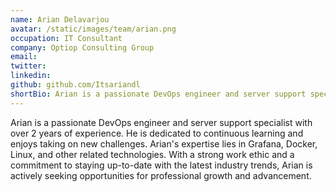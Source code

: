 ```yaml
---
name: Arian Delavarjou
avatar: /static/images/team/arian.png
occupation: IT Consultant
company: Optiop Consulting Group
email: 
twitter: 
linkedin: 
github: github.com/Itsariandl
shortBio: Arian is a passionate DevOps engineer and server support specialist with over 2 years of experience. He is dedicated to continuous learning and enjoys taking on new challenges. Arian's expertise lies in Grafana, Docker, Linux, and other related technologies. With a strong work ethic and a commitment to staying up-to-date with the latest industry trends, Arian is actively seeking opportunities for professional growth and advancement.
---
```


Arian is a passionate DevOps engineer and server support specialist with over 2 years of experience. He is dedicated to continuous learning and enjoys taking on new challenges. Arian's expertise lies in Grafana, Docker, Linux, and other related technologies. With a strong work ethic and a commitment to staying up-to-date with the latest industry trends, Arian is actively seeking opportunities for professional growth and advancement.
